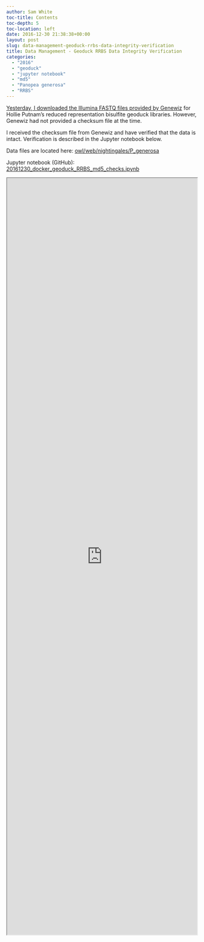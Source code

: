 ```yaml
---
author: Sam White
toc-title: Contents
toc-depth: 5
toc-location: left
date: 2016-12-30 21:38:38+00:00
layout: post
slug: data-management-geoduck-rrbs-data-integrity-verification
title: Data Management - Geoduck RRBS Data Integrity Verification
categories:
  - "2016"
  - "geoduck"
  - "jupyter notebook"
  - "md5"
  - "Panopea generosa"
  - "RRBS"
---
```


[Yesterday, I downloaded the Illumina FASTQ files provided by Genewiz](https://robertslab.github.io/sams-notebook/posts/2016/2016-12-30-data-received-geoduck-rrbs-sequencing-data/) for Hollie Putnam's reduced representation bisulfite geoduck libraries. However, Genewiz had not provided a checksum file at the time.

I received the checksum file from Genewiz and have verified that the data is intact. Verification is described in the Jupyter notebook below.

Data files are located here: [owl/web/nightingales/P_generosa](https://owl.fish.washington.edu/nightingales/P_generosa/)

Jupyter notebook (GitHub): [20161230_docker_geoduck_RRBS_md5_checks.ipynb](https://github.com/sr320/LabDocs/blob/master/jupyter_nbs/sam/20161230_docker_geoduck_RRBS_md5_checks.ipynb)

<iframe src="https://nbviewer.org/github/sr320/LabDocs/blob/master/jupyter_nbs/sam/20161230_docker_geoduck_RRBS_md5_checks.ipynb" width="100%" height="2000" scrolling="yes"></iframe>
